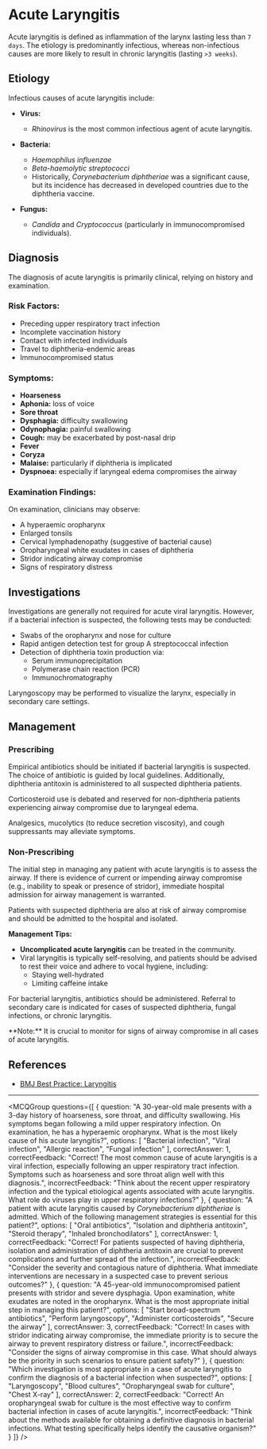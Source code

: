 
# Acute Laryngitis

Acute laryngitis is defined as inflammation of the larynx lasting less than `7 days`. The etiology is predominantly infectious, whereas non-infectious causes are more likely to result in chronic laryngitis (lasting `>3 weeks`). 

## **Etiology**

Infectious causes of acute laryngitis include:

- **Virus:** 
  - *Rhinovirus* is the most common infectious agent of acute laryngitis.
  
- **Bacteria:** 
  - *Haemophilus influenzae*
  - *Beta-haemolytic streptococci*
  - Historically, *Corynebacterium diphtheriae* was a significant cause, but its incidence has decreased in developed countries due to the diphtheria vaccine.

- **Fungus:** 
  - *Candida* and *Cryptococcus* (particularly in immunocompromised individuals).

## **Diagnosis**

The diagnosis of acute laryngitis is primarily clinical, relying on history and examination. 

### **Risk Factors:**

- Preceding upper respiratory tract infection 
- Incomplete vaccination history 
- Contact with infected individuals
- Travel to diphtheria-endemic areas
- Immunocompromised status

### **Symptoms:**

- **Hoarseness**
- **Aphonia:** loss of voice
- **Sore throat**
- **Dysphagia:** difficulty swallowing
- **Odynophagia:** painful swallowing
- **Cough:** may be exacerbated by post-nasal drip
- **Fever**
- **Coryza**
- **Malaise:** particularly if diphtheria is implicated
- **Dyspnoea:** especially if laryngeal edema compromises the airway

### **Examination Findings:**

On examination, clinicians may observe:

- A hyperaemic oropharynx
- Enlarged tonsils
- Cervical lymphadenopathy (suggestive of bacterial cause)
- Oropharyngeal white exudates in cases of diphtheria
- Stridor indicating airway compromise
- Signs of respiratory distress

## **Investigations**

Investigations are generally not required for acute viral laryngitis. However, if a bacterial infection is suspected, the following tests may be conducted:

- Swabs of the oropharynx and nose for culture
- Rapid antigen detection test for group A streptococcal infection
- Detection of diphtheria toxin production via:
  - Serum immunoprecipitation
  - Polymerase chain reaction (PCR) 
  - Immunochromatography

Laryngoscopy may be performed to visualize the larynx, especially in secondary care settings.

## **Management**

### **Prescribing**

Empirical antibiotics should be initiated if bacterial laryngitis is suspected. The choice of antibiotic is guided by local guidelines. Additionally, diphtheria antitoxin is administered to all suspected diphtheria patients.

Corticosteroid use is debated and reserved for non-diphtheria patients experiencing airway compromise due to laryngeal edema. 

Analgesics, mucolytics (to reduce secretion viscosity), and cough suppressants may alleviate symptoms.

### **Non-Prescribing**

The initial step in managing any patient with acute laryngitis is to assess the airway. If there is evidence of current or impending airway compromise (e.g., inability to speak or presence of stridor), immediate hospital admission for airway management is warranted. 

Patients with suspected diphtheria are also at risk of airway compromise and should be admitted to the hospital and isolated.

**Management Tips:**

- **Uncomplicated acute laryngitis** can be treated in the community. 
- Viral laryngitis is typically self-resolving, and patients should be advised to rest their voice and adhere to vocal hygiene, including:
  - Staying well-hydrated
  - Limiting caffeine intake

For bacterial laryngitis, antibiotics should be administered. Referral to secondary care is indicated for cases of suspected diphtheria, fungal infections, or chronic laryngitis.

<Callout emoji="💡">
**Note:** It is crucial to monitor for signs of airway compromise in all cases of acute laryngitis.
</Callout>

## **References**

- [BMJ Best Practice: Laryngitis](https://bestpractice.bmj.com/topics/en-gb/423/pdf/423/Laryngitis.pdf)

---

<MCQGroup questions={[
  {
    question: "A 30-year-old male presents with a 3-day history of hoarseness, sore throat, and difficulty swallowing. His symptoms began following a mild upper respiratory infection. On examination, he has a hyperaemic oropharynx. What is the most likely cause of his acute laryngitis?",
    options: [
      "Bacterial infection",
      "Viral infection",
      "Allergic reaction",
      "Fungal infection"
    ],
    correctAnswer: 1,
    correctFeedback: "Correct! The most common cause of acute laryngitis is a viral infection, especially following an upper respiratory tract infection. Symptoms such as hoarseness and sore throat align well with this diagnosis.",
    incorrectFeedback: "Think about the recent upper respiratory infection and the typical etiological agents associated with acute laryngitis. What role do viruses play in upper respiratory infections?"
  },
  {
    question: "A patient with acute laryngitis caused by *Corynebacterium diphtheriae* is admitted. Which of the following management strategies is essential for this patient?",
    options: [
      "Oral antibiotics",
      "Isolation and diphtheria antitoxin",
      "Steroid therapy",
      "Inhaled bronchodilators"
    ],
    correctAnswer: 1,
    correctFeedback: "Correct! For patients suspected of having diphtheria, isolation and administration of diphtheria antitoxin are crucial to prevent complications and further spread of the infection.",
    incorrectFeedback: "Consider the severity and contagious nature of diphtheria. What immediate interventions are necessary in a suspected case to prevent serious outcomes?"
  },
  {
    question: "A 45-year-old immunocompromised patient presents with stridor and severe dysphagia. Upon examination, white exudates are noted in the oropharynx. What is the most appropriate initial step in managing this patient?",
    options: [
      "Start broad-spectrum antibiotics",
      "Perform laryngoscopy",
      "Administer corticosteroids",
      "Secure the airway"
    ],
    correctAnswer: 3,
    correctFeedback: "Correct! In cases with stridor indicating airway compromise, the immediate priority is to secure the airway to prevent respiratory distress or failure.",
    incorrectFeedback: "Consider the signs of airway compromise in this case. What should always be the priority in such scenarios to ensure patient safety?"
  },
  {
    question: "Which investigation is most appropriate in a case of acute laryngitis to confirm the diagnosis of a bacterial infection when suspected?",
    options: [
      "Laryngoscopy",
      "Blood cultures",
      "Oropharyngeal swab for culture",
      "Chest X-ray"
    ],
    correctAnswer: 2,
    correctFeedback: "Correct! An oropharyngeal swab for culture is the most effective way to confirm bacterial infection in cases of acute laryngitis.",
    incorrectFeedback: "Think about the methods available for obtaining a definitive diagnosis in bacterial infections. What testing specifically helps identify the causative organism?"
  }
]} />